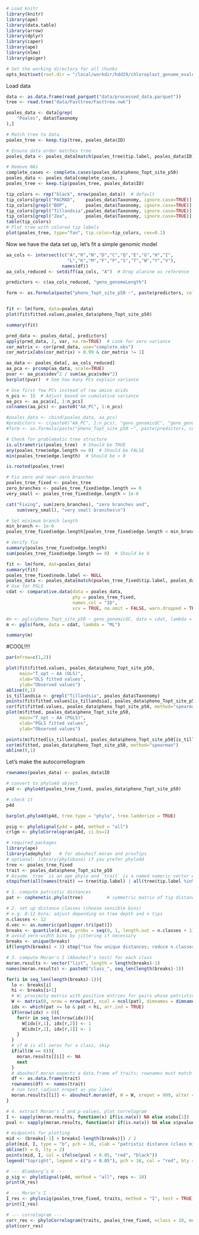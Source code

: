```r
# Load knitr
library(knitr)
library(ape)
library(data.table)
library(arrow)
library(dplyr)
library(caper)
library(ape)
library(nlme)
library(geiger)

# Set the working directory for all chunks
opts_knit$set(root.dir = "/local/workdir/hdd29/chloroplast_genome_evaluation")
```


Load data

```r
data <- as.data.frame(read_parquet("data/processed_data.parquet"))
tree <- read.tree("data/Fasttree/Fasttree.nwk")
```

```r
poales_data <- data[grep(
    "Poales", data$Taxonomy
),]

# Match tree to data
poales_tree <- keep.tip(tree, poales_data$ID)

# Ensure data order matches tree
poales_data <- poales_data[match(poales_tree$tip.label, poales_data$ID), ]

# Remove NAs
complete_cases <- complete.cases(poales_data$pheno_Topt_site_p50)
poales_data <- poales_data[complete_cases, ]
poales_tree <- keep.tip(poales_tree, poales_data$ID)

tip_colors <- rep("black", nrow(poales_data))  # default
tip_colors[grepl("PACMAD",    poales_data$Taxonomy, ignore.case=TRUE)] <- "red"
tip_colors[grepl("BOP",       poales_data$Taxonomy, ignore.case=TRUE)] <- "blue"
tip_colors[grepl("Tillandsia",poales_data$Taxonomy, ignore.case=TRUE)] <- "green"
tip_colors[grepl("Zea",       poales_data$Taxonomy, ignore.case=TRUE)] <- "orange"
table(tip_colors)
# Plot tree with colored tip labels
plot(poales_tree, type="fan", tip.color=tip_colors, cex=0.1)
```

Now we have the data set up, let's fit a simple genomic model 

```r

aa_cols <- intersect(c("A","R","N","D","C","Q","E","G","H","I",
                       "L","K","M","F","P","S","T","W","Y","V"),
                     names(df))
aa_cols_reduced <- setdiff(aa_cols, "A")  # Drop alanine as reference

predictors <- c(aa_cols_reduced, "geno_genomeLength")

form <- as.formula(paste("pheno_Topt_site_p50 ~", paste(predictors, collapse = "+")))


fit <- lm(form, data=poales_data)
plot(fit$fitted.values,poales_data$pheno_Topt_site_p50)

summary(fit)
```

```r
pred_data <- poales_data[, predictors]
apply(pred_data, 2, var, na.rm=TRUE)  # Look for zero variance
cor_matrix <- cor(pred_data, use="complete.obs")
cor_matrix[abs(cor_matrix) > 0.99 & cor_matrix != 1]

aa_data <- poales_data[, aa_cols_reduced]
aa_pca <- prcomp(aa_data, scale=TRUE)
pvar <- aa_pca$sdev^2 / sum(aa_pca$sdev^2)
barplot(pvar)  # See how many PCs explain variance

# Use first few PCs instead of raw amino acids
n_pcs <- 15  # Adjust based on cumulative variance
aa_pcs <- aa_pca$x[, 1:n_pcs]
colnames(aa_pcs) <- paste0("AA_PC", 1:n_pcs)

#poales_data <- cbind(poales_data, aa_pcs)
#predictors <- c(paste0("AA_PC", 1:n_pcs), "geno_genomicGC", "geno_genomeLength")
#form <- as.formula(paste("pheno_Topt_site_p50 ~", paste(predictors, collapse = "+")))
```

```r
# Check for problematic tree structure
is.ultrametric(poales_tree)  # Should be TRUE
any(poales_tree$edge.length <= 0)  # Should be FALSE
min(poales_tree$edge.length)  # Should be > 0

is.rooted(poales_tree)

# Fix zero and near-zero branches
poales_tree_fixed <- poales_tree
zero_branches <- poales_tree_fixed$edge.length == 0
very_small <- poales_tree_fixed$edge.length < 1e-6

cat("Fixing", sum(zero_branches), "zero branches and", 
    sum(very_small), "very small branches\n")

# Set minimum branch length
min_branch <- 1e-6
poales_tree_fixed$edge.length[poales_tree_fixed$edge.length < min_branch] <- min_branch

# Verify fix
summary(poales_tree_fixed$edge.length)
sum(poales_tree_fixed$edge.length == 0)  # Should be 0
```


```r
fit <- lm(form, dat=poales_data)
summary(fit)
poales_tree_fixed$node.label <- NULL
poales_data <- poales_data[match(poales_tree_fixed$tip.label, poales_data$ID), ]
# Use for PGLS
cdat <- comparative.data(data = poales_data,
                         phy = poales_tree_fixed,
                         names.col = "ID", 
                         vcv = TRUE, na.omit = FALSE, warn.dropped = TRUE)

#m <- pgls(pheno_Topt_site_p50 ~ geno_genomicGC, data = cdat, lambda = "ML")
m <- pgls(form, data = cdat, lambda = "ML")

summary(m)
```
#COOL!!!!

```r
par(mfrow=c(1,2))

plot(fit$fitted.values, poales_data$pheno_Topt_site_p50, 
     main="T_opt ~ AA (OLS)",
     xlab="OLS fitted values",
     ylab="Observed values")
abline(0,1)
is_tillandsia <- grepl("Tillandsia", poales_data$Taxonomy)
points(fit$fitted.values[is_tillandsia], poales_data$pheno_Topt_site_p50[is_tillandsia], col="green")
cor(fit$fitted.values, poales_data$pheno_Topt_site_p50, method="spearman")
plot(m$fitted, poales_data$pheno_Topt_site_p50, 
     main="T_opt ~ AA (PGLS)",
     xlab="PGLS fitted values",
     ylab="Observed values")

points(m$fitted[is_tillandsia], poales_data$pheno_Topt_site_p50[is_tillandsia], col="green")
cor(m$fitted, poales_data$pheno_Topt_site_p50, method="spearman")
abline(0,1)
```

Let's make the autocorrellogram 
```r
rownames(poales_data) <- poales_data$ID

# convert to phylo4d object
p4d <- phylo4d(poales_tree_fixed, poales_data$pheno_Topt_site_p50)

# check it
p4d
```


```r
barplot.phylo4d(p4d, tree.type = "phylo", tree.ladderize = TRUE)
```

```r
psig <- phyloSignal(p4d = p4d, method = "all")
crlgm <- phyloCorrelogram(p4d, ci.bs=1)
```

```r
# required packages
library(ape)
library(adephylo)   # for abouheif.moran and proxTips
# optional: library(phylobase) if you prefer phylo4d
tree <- poales_tree_fixed
trait <- poales_data$pheno_Topt_site_p50
# Assume `tree` is an ape phylo and `trait` is a named numeric vector with names(tree$tip.label)
stopifnot(all(names(trait) == tree$tip.label) | all(tree$tip.label %in% names(trait)))

# 1. compute patristic distances
pat <- cophenetic.phylo(tree)         # symmetric matrix of tip distances

# 2. set up distance classes (choose sensible bins)
# e.g. 8-12 bins; adjust depending on tree depth and n tips
n.classes <- 12
d.vec <- as.numeric(pat[upper.tri(pat)])
breaks <- quantile(d.vec, probs = seq(0, 1, length.out = n.classes + 1))
# avoid zero-width bins by jittering if necessary
breaks <- unique(breaks)
if(length(breaks) < 3) stop("too few unique distances; reduce n.classes")

# 3. compute Moran's I (Abouheif's test) for each class
moran.results <- vector("list", length = length(breaks)-1)
names(moran.results) <- paste0("class_", seq_len(length(breaks)-1))

for(i in seq_len(length(breaks)-1)){
  lo <- breaks[i]
  hi <- breaks[i+1]
  # W: proximity matrix with positive entries for pairs whose patristic distance falls in [lo,hi)
  W <- matrix(0, nrow = nrow(pat), ncol = ncol(pat), dimnames = dimnames(pat))
  idx <- which(pat >= lo & pat < hi, arr.ind = TRUE)
  if(nrow(idx) > 0){
    for(r in seq_len(nrow(idx))){
      W[idx[r,1], idx[r,2]] <- 1
      W[idx[r,2], idx[r,1]] <- 1
    }
  }
  # if W is all zeros for a class, skip
  if(all(W == 0)){
    moran.results[[i]] <- NA
    next
  }
  # abouheif.moran expects a data.frame of traits; rownames must match W
  df <- as.data.frame(trait)
  rownames(df) <- names(trait)
  # run test (adjust nrepet as you like)
  moran.results[[i]] <- abouheif.moran(df, W = W, nrepet = 999, alter = "greater")
}

# 4. extract Moran's I and p-values, plot correlogram
I <- sapply(moran.results, function(x) if(is.na(x)) NA else x$obs[1])    # observed stat
pval <- sapply(moran.results, function(x) if(is.na(x)) NA else x$pvalue[1])

# midpoints for plotting
mid <- (breaks[-1] + breaks[-length(breaks)]) / 2
plot(mid, I, type = "b", pch = 16, xlab = "patristic distance (class midpoint)", ylab = "Moran's I (Abouheif)")
abline(h = 0, lty = 2)
points(mid, I, col = ifelse(pval < 0.05, "red", "black"))
legend("topright", legend = c("p < 0.05"), pch = 16, col = "red", bty = "n")

```



```r

# --- Blomberg’s K ---
p_sig <- phyloSignal(p4d, method = "all", reps <- 10)
print(K_res)

# --- Moran’s I ---
I_res <- phylosig(poales_tree_fixed, traits, method = "I", test = TRUE)
print(I_res)

# --- correlogram ---
corr_res <- phyloCorrelogram(traits, poales_tree_fixed, nclass = 10, method = "I")
plot(corr_res)
```





